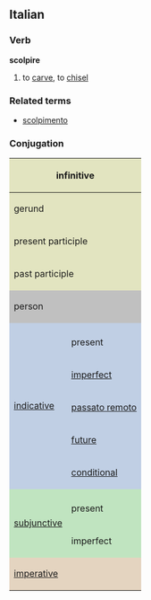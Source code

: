 ==Italian==
===Verb===
'''scolpire'''

# to [[carve]], to [[chisel]]

===Related terms===
*[[scolpimento]]

===Conjugation===

<center>
{| style="background:#F0F0F0"

|-
! colspan="3" style="background:#e2e4c0" | infinitive
| colspan="5" | scolpire

|-
! colspan="3" style="background:#e2e4c0" | gerund
| colspan="5" | scolpendo

|-
! colspan="3" style="background:#e2e4c0" | present participle
| colspan="5" | [[scolpente]]

|-
! colspan="3" style="background:#e2e4c0" | past participle
| colspan="5" | [[scolpito]], (''poetic'') [[sculto]], [[scolto]]

|-
! colspan="2" rowspan="2" style="background:#C0C0C0" | person
! colspan="3" style="background:#C0C0C0" | singular
! colspan="3" style="background:#C0C0C0" | plural

|-
! style="background:#C0C0C0;width:12.5%" | first
! style="background:#C0C0C0;width:12.5%" | second
! style="background:#C0C0C0;width:12.5%" | third
! style="background:#C0C0C0;width:12.5%" | first
! style="background:#C0C0C0;width:12.5%" | second
! style="background:#C0C0C0;width:12.5%" | third

|-
! rowspan="6" style="background:#c0cfe4" | [[indicative]]

! style="background:#c0cfe4" colspan="1" | 
! style="background:#c0cfe4" | io
! style="background:#c0cfe4" | tu
! style="background:#c0cfe4" | lui/lei
! style="background:#c0cfe4" | noi
! style="background:#c0cfe4" | voi
! style="background:#c0cfe4" | loro

|-
! style="height:3em;background:#c0cfe4" | present
| scolpisco
| scolpisci
| scolpisce
| scolpiamo
| scolpite
| scolpiscono

|-
! style="height:3em;background:#c0cfe4" | [[imperfect]]
| scolpivo
| scolpivi
| scolpiva
| scolpivamo
| scolpivate
| scolpivano

|-
! style="height:3em;background:#c0cfe4" | [[passato remoto]]
| scolpii, (''poetic'') sculs
| scolpisti
| scolpì, (''poetic'') sculse
| scolpimmo
| scolpiste
| scolpirono, (''poetic'') sculsero

|-
! style="height:3em;background:#c0cfe4" | [[future]]
| scolpirò
| scolpirai
| scolpirà
| scolpiremo
| scolpirete
| scolpiranno

|-
! style="height:3em;background:#c0cfe4" | [[conditional]]
| scolpirei
| scolpiresti
| scolpirebbe
| scolpiremmo
| scolpireste
| scolpirebbero

|-
! rowspan="3" style="background:#c0e4c0" |[[subjunctive]]
! style="background:#c0e4c0" | 
! style="background:#c0e4c0" | che io
! style="background:#c0e4c0" | che tu
! style="background:#c0e4c0" | che lui/che lei
! style="background:#c0e4c0" | che noi
! style="background:#c0e4c0" | che voi
! style="background:#c0e4c0" | che loro

|-
! style="height:3em;background:#c0e4c0" | present
| scolpisca
| scolpisca
| scolpisca
| scolpiamo
| scolpiate
| scolpiscano

|-
! style="height:3em;background:#c0e4c0" rowspan="1" | imperfect
| scolpissi
| scolpissi
| scolpisse
| scolpissimo
| scolpiste
| scolpissero

|-
! colspan="2" rowspan="2" style="height:3em;background:#e4d4c0" | [[imperative]]
! style="background:#e4d4c0" | -
! style="background:#e4d4c0" | tu
! style="background:#e4d4c0" | lui/lei
! style="background:#e4d4c0" | noi
! style="background:#e4d4c0" | voi
! style="background:#e4d4c0" | loro

|-
|
| scolpisci
| scolpisca
| scolpiamo
| scolpite
| scolpiscano

|}
</center>